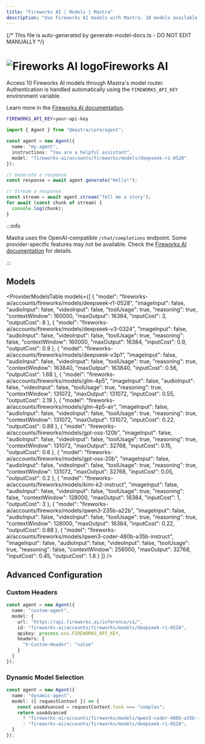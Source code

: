 ```yaml
---
title: "Fireworks AI | Models | Mastra"
description: "Use Fireworks AI models with Mastra. 10 models available."
---
```


{/* This file is auto-generated by generate-model-docs.ts - DO NOT EDIT MANUALLY */}




# <img src="https://models.dev/logos/fireworks-ai.svg" alt="Fireworks AI logo" className="inline w-8 h-8 mr-2 align-middle dark:invert dark:brightness-0 dark:contrast-200" />Fireworks AI

Access 10 Fireworks AI models through Mastra's model router. Authentication is handled automatically using the `FIREWORKS_API_KEY` environment variable.

Learn more in the [Fireworks AI documentation](https://fireworks.ai/docs/).

```bash
FIREWORKS_API_KEY=your-api-key
```

```typescript
import { Agent } from "@mastra/core/agent";

const agent = new Agent({
  name: "my-agent",
  instructions: "You are a helpful assistant",
  model: "fireworks-ai/accounts/fireworks/models/deepseek-r1-0528"
});

// Generate a response
const response = await agent.generate("Hello!");

// Stream a response
const stream = await agent.stream("Tell me a story");
for await (const chunk of stream) {
  console.log(chunk);
}
```

:::info

Mastra uses the OpenAI-compatible `/chat/completions` endpoint. Some provider-specific features may not be available. Check the [Fireworks AI documentation](https://fireworks.ai/docs/) for details.

:::

## Models

<ProviderModelsTable
  models={[
  {
    "model": "fireworks-ai/accounts/fireworks/models/deepseek-r1-0528",
    "imageInput": false,
    "audioInput": false,
    "videoInput": false,
    "toolUsage": true,
    "reasoning": true,
    "contextWindow": 160000,
    "maxOutput": 16384,
    "inputCost": 3,
    "outputCost": 8
  },
  {
    "model": "fireworks-ai/accounts/fireworks/models/deepseek-v3-0324",
    "imageInput": false,
    "audioInput": false,
    "videoInput": false,
    "toolUsage": true,
    "reasoning": false,
    "contextWindow": 160000,
    "maxOutput": 16384,
    "inputCost": 0.9,
    "outputCost": 0.9
  },
  {
    "model": "fireworks-ai/accounts/fireworks/models/deepseek-v3p1",
    "imageInput": false,
    "audioInput": false,
    "videoInput": false,
    "toolUsage": true,
    "reasoning": true,
    "contextWindow": 163840,
    "maxOutput": 163840,
    "inputCost": 0.56,
    "outputCost": 1.68
  },
  {
    "model": "fireworks-ai/accounts/fireworks/models/glm-4p5",
    "imageInput": false,
    "audioInput": false,
    "videoInput": false,
    "toolUsage": true,
    "reasoning": true,
    "contextWindow": 131072,
    "maxOutput": 131072,
    "inputCost": 0.55,
    "outputCost": 2.19
  },
  {
    "model": "fireworks-ai/accounts/fireworks/models/glm-4p5-air",
    "imageInput": false,
    "audioInput": false,
    "videoInput": false,
    "toolUsage": true,
    "reasoning": true,
    "contextWindow": 131072,
    "maxOutput": 131072,
    "inputCost": 0.22,
    "outputCost": 0.88
  },
  {
    "model": "fireworks-ai/accounts/fireworks/models/gpt-oss-120b",
    "imageInput": false,
    "audioInput": false,
    "videoInput": false,
    "toolUsage": true,
    "reasoning": true,
    "contextWindow": 131072,
    "maxOutput": 32768,
    "inputCost": 0.15,
    "outputCost": 0.6
  },
  {
    "model": "fireworks-ai/accounts/fireworks/models/gpt-oss-20b",
    "imageInput": false,
    "audioInput": false,
    "videoInput": false,
    "toolUsage": true,
    "reasoning": true,
    "contextWindow": 131072,
    "maxOutput": 32768,
    "inputCost": 0.05,
    "outputCost": 0.2
  },
  {
    "model": "fireworks-ai/accounts/fireworks/models/kimi-k2-instruct",
    "imageInput": false,
    "audioInput": false,
    "videoInput": false,
    "toolUsage": true,
    "reasoning": false,
    "contextWindow": 128000,
    "maxOutput": 16384,
    "inputCost": 1,
    "outputCost": 3
  },
  {
    "model": "fireworks-ai/accounts/fireworks/models/qwen3-235b-a22b",
    "imageInput": false,
    "audioInput": false,
    "videoInput": false,
    "toolUsage": true,
    "reasoning": true,
    "contextWindow": 128000,
    "maxOutput": 16384,
    "inputCost": 0.22,
    "outputCost": 0.88
  },
  {
    "model": "fireworks-ai/accounts/fireworks/models/qwen3-coder-480b-a35b-instruct",
    "imageInput": false,
    "audioInput": false,
    "videoInput": false,
    "toolUsage": true,
    "reasoning": false,
    "contextWindow": 256000,
    "maxOutput": 32768,
    "inputCost": 0.45,
    "outputCost": 1.8
  }
]}
/>

## Advanced Configuration

### Custom Headers

```typescript
const agent = new Agent({
  name: "custom-agent",
  model: {
    url: "https://api.fireworks.ai/inference/v1/",
    id: "fireworks-ai/accounts/fireworks/models/deepseek-r1-0528",
    apiKey: process.env.FIREWORKS_API_KEY,
    headers: {
      "X-Custom-Header": "value"
    }
  }
});
```

### Dynamic Model Selection

```typescript
const agent = new Agent({
  name: "dynamic-agent",
  model: ({ requestContext }) => {
    const useAdvanced = requestContext.task === "complex";
    return useAdvanced
      ? "fireworks-ai/accounts/fireworks/models/qwen3-coder-480b-a35b-instruct"
      : "fireworks-ai/accounts/fireworks/models/deepseek-r1-0528";
  }
});
```


